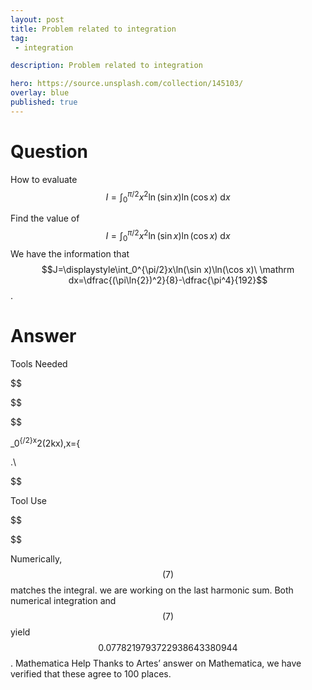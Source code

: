 ---
layout: post
title: Problem related to integration
tag:
 - integration

description: Problem related to integration

hero: https://source.unsplash.com/collection/145103/
overlay: blue 
published: true
---

# Question 

How to evaluate $$I=\int_0^{\pi/2}x^2\ln(\sin x)\ln(\cos x)\ \mathrm dx$$

<!--break-->


Find the value of
$$I=\displaystyle\int_0^{\pi/2}x^2\ln(\sin x)\ln(\cos x)\ \mathrm dx$$
We have the information that 
$$J=\displaystyle\int_0^{\pi/2}x\ln(\sin x)\ln(\cos x)\ \mathrm dx=\dfrac{(\pi\ln{2})^2}{8}-\dfrac{\pi^4}{192}$$
.

# Answer 


Tools Needed







$$
\begin{align*}
\frac1{k(j-k)^2}&=\frac1{j^2k}-\frac1{j^2(k-j)}+\frac1{j(k-j)^2}\tag{1}\\
\frac1{k(j+k)^2}&=\frac1{j^2k}-\frac1{j^2(k+j)}-\frac1{j(k+j)^2}\tag{2}\\
\log(\sin(x))&=-\log(2)-\sum_{k=1}^\infty\frac{\cos(2kx)}{k}\tag{3}\\
\log(\cos(x))&=-\log(2)-\sum_{k=1}^\infty(-1)^k\frac{\cos(2kx)}{k}\tag{4}\\
\cos(2jx)\cos(2kx)&=\frac12\Big[\cos(2(j-k)x)+\cos(2(j+k)x)\Big]\tag{5}\\
\end{align*}


$$







$$


\int_0^{\pi/2}x^2\cos(2kx)\,\mathrm{d}x=\left\{
\begin{array}{}
(-1)^k\frac\pi{4k^2}&\text{if }k\ne0\\
\frac{\pi^3}{24}&\text{if }k=0
\end{array}\right.\tag{6}\\


$$



Tool Use








$$
\begin{align*}
&\int_0^{\pi/2}x^2\log(\sin(x))\log(\cos(x))\,\mathrm{d}x\\[12pt]
&=\int_0^{\pi/2}x^2\left(\log(2)+\sum_{k=1}^\infty\frac{\cos(2kx)}{k}\right)\left(\log(2)+\sum_{k=1}^\infty(-1)^k\frac{\cos(2kx)}{k}\right)\,\mathrm{d}x\\[12pt]
&=\log(2)^2\int_0^{\pi/2}x^2\,\mathrm{d}x
+\log(2)\sum_{k=1}^\infty\frac1k\int_0^{\pi/2}x^2\cos(4kx)\,\mathrm{d}x\\
&+\sum_{j=1}^\infty\sum_{k=1}^\infty\frac{(-1)^k}{2jk}\int_0^{\pi/2}x^2\Big[\cos(2(j-k)x)+\cos(2(j+k)x)\Big]\,\mathrm{d}x\\[12pt]
&=\frac{\pi^3}{24}\log(2)^2+\log(2)\frac\pi{16}\zeta(3)\\
&+\frac\pi8\sum_{j=1}^\infty\sum_{k=1}^\infty\frac{(-1)^j}{jk}\left[\mathrm{iif}\left(j=k,\frac{\pi^2}{6},\frac1{(j-k)^2}\right)+\frac1{(j+k)^2}\right]\\[12pt]
&=\frac{\pi^3}{24}\log(2)^2+\log(2)\frac\pi{16}\zeta(3)\\
&+\frac\pi8\sum_{j=1}^\infty\frac{(-1)^j}{j}\sum_{k=1}^{j-1}\frac1{k(j-k)^2}
+\frac\pi8\sum_{j=1}^\infty\frac{(-1)^j}{j^2}\frac{\pi^2}{6}
+\frac\pi8\sum_{j=1}^\infty\frac{(-1)^j}{j}\sum_{k=j+1}^\infty\frac1{k(j-k)^2}\\
&+\frac\pi8\sum_{j=1}^\infty\frac{(-1)^j}{j}\sum_{k=1}^\infty\frac1{k(j+k)^2}\\[12pt]
&=\frac{\pi^3}{24}\log(2)^2+\log(2)\frac\pi{16}\zeta(3)\\
&+\frac\pi8\sum_{j=1}^\infty\frac{(-1)^j}{j}\left(\frac2{j^2}H_{j-1}+\frac1jH_{j-1}^{(2)}\right)
-\frac{\pi^5}{576}
+\frac\pi8\sum_{j=1}^\infty\frac{(-1)^j}{j}\left(-\frac1{j^2}H_j+\frac1j\frac{\pi^2}{6}\right)\\
&+\frac\pi8\sum_{j=1}^\infty\frac{(-1)^j}{j}\left(\frac1{j^2}H_j-\frac1j\frac{\pi^2}{6}+\frac1jH_j^{(2)}\right)\\[12pt]
&=\frac{\pi^3}{24}\log(2)^2+\log(2)\frac\pi{16}\zeta(3)\\
&+\frac\pi8\sum_{j=1}^\infty\frac{(-1)^j}{j}\left(\frac2{j^2}H_j+\frac2jH_j^{(2)}-\frac3{j^3}\right)
-\frac{\pi^5}{576}\\[12pt]
&=\frac{\pi^3}{24}\log(2)^2+\log(2)\frac\pi{16}\zeta(3)+\frac{11\pi^5}{5760}
+\frac\pi4\sum(-1)^j\left(\frac1{j^3}H_j+\frac1{j^2}H_j^{(2)}\right)\\[12pt]
&=\frac{\pi^3}{24}\log(2)^2+\log(2)\frac\pi{16}\zeta(3)-\frac{\pi^5}{960}
-\frac\pi{16}\sum_{j=1}^\infty\frac1{j^3}H_{2j}\tag{7}
\end{align*}


$$





Numerically, $$(7)$$ matches the integral. we are  working on the last harmonic sum. Both numerical integration and $$(7)$$ yield $$0.0778219793722938643380944$$.
Mathematica Help
Thanks to Artes' answer on Mathematica, we have verified that these agree to 100 places.

